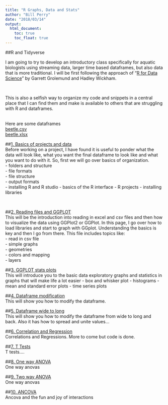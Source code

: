 ```yaml
---
title: "R Graphs, Data and Stats"
author: "Bill Perry"
date: "2018/03/14"
output:
  html_document:
    toc: true
    toc_float: true
---
```


##R and Tidyverse      

I am going to try to develop an introductory class specifically for aquatic biologists using streaming data, larger time based dataframes, but also data that is more traditional. I will be first following the approach of "[R for Data Science](HTTP://r4ds.had.co.nz/)" by Garrett Grolemund and Hadley Wickham.  
  
<br>   

This is also a selfish way to organize my code and snippets in a central place that I can find them and make is available to others that are struggling with R and dataframes.     
<br>

Here are some dataframes     
[beetle.csv](https://wlperry.github.io/2018_stats/data/beetle.csv)     
[beetle.xlsx](https://wlperry.github.io/2018_stats/data/beetle.xlsx)      

##[1. Basics of projects and data](01_intro.html)     
Before working on a project, I have found it is useful to ponder what the data will look like, what you want the final dataframe to look like and what you want to do with it. So, first we will go over basics of organization.  
     - folders and structure    
     - file formats    
     - file structure     
     - output formats   
     - installing R and R studio
     - basics of the R interface
     - R projects
     - installing libraries       

<br>

##[2. Reading files and GGPLOT](02_ggplot.html)     
This will be the introduction into reading in excel and csv files and then how to visualize the data using GGPlot2 or GGPlot. In this page, I go over how to load libraries and start to graph with GGplot. Understanding the basics is key and then I go from there. This file includes topics like:    
     - read in csv file    
     - simple graphs  
     - geometries   
     - colors and mapping   
     - layers 

##[3. GGPLOT stats plots](03_ggplot_stats.html)    
This will introduce you to the basic data exploratory graphs and statistics in graphs that will make life a lot easier
      - box and whisker plot
      - histograms
      - mean and standard error plots
      - time series plots
    
##[4. Dataframe modification](04_data_modification.html)    
This will show you how to modify the dataframe.   

##[5. Dataframe wide to long](05_dataframe_widelong.html)    
This will show you how to modify the dataframe from wide to long and back. Also it has how to spread and unite values... 

##[6. Correlation and Regression](06_correlation_regression.html)  
Correlations and Regressions. More to come but code is done.    

##[7. T Tests](07_ttests.html)  
T tests....

##[8. One way ANOVA](08_oneway_anova.html)  
One way anovas  

##[9. Two way ANOVA](09_twoway_anovas.html)  
One way anovas  

##[10. ANCOVA](10_ancova.html)  
Ancova and the fun and joy of interactions







   
   

<!-- Global Site Tag (gtag.js) - Google Analytics -->
<script async src="https://www.googletagmanager.com/gtag/js?id=UA-88373117-4"></script>
<script>
  window.dataLayer = window.dataLayer || [];
  function gtag(){dataLayer.push(arguments)};
  gtag('js', new Date());

  gtag('config', 'UA-88373117-4');
</script>
